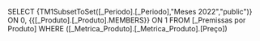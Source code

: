 SELECT {TM1SubsetToSet([_Periodo].[_Periodo],"Meses 2022","public")} ON 0, {{[_Produto].[_Produto].MEMBERS}} ON 1 FROM [_Premissas por Produto] WHERE ([_Metrica_Produto].[_Metrica_Produto].[Preço])